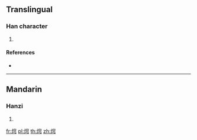 {{character info/new}}
==Translingual==

===Han character===
{{Han char|rn=86|rad=火|as=08|sn=12|four=|canj=FJCN|ids=⿰火穹}}

# {{defn|Han|sort=火08}}

====References====
* {{Han ref|kx=0674.150|dkj=19129|dj=1086.050|hdz=32211.050|uh=712A|ud=28970}}

----

==Mandarin==

===Hanzi===
{{cmn-hanzi|pin=[[qiōng]] ([[qiong1]])|wg=ch'iung<sup>1</sup>}}

# {{defn|lang=cmn|sort=火08}}

[[fr:焪]]
[[pl:焪]]
[[th:焪]]
[[zh:焪]]